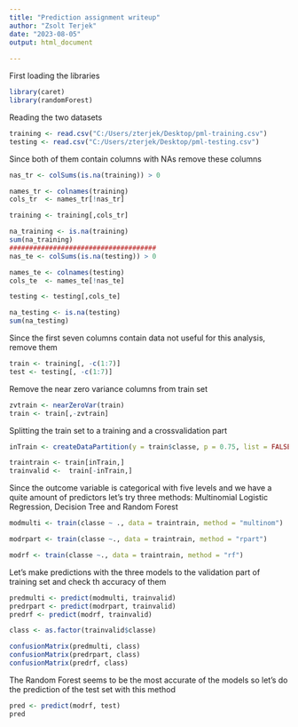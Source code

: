 ---
title: "Prediction assignment writeup"
author: "Zsolt Terjek"
date: "2023-08-05"
output: html_document
  
---

First loading the libraries

```{r libraries, results= "hide"}
library(caret)
library(randomForest)
```

Reading the two datasets

```{r reading}
training <- read.csv("C:/Users/zterjek/Desktop/pml-training.csv")
testing <- read.csv("C:/Users/zterjek/Desktop/pml-testing.csv")
```

Since both of them contain columns with NAs remove these columns

```{r NA column remove}
nas_tr <- colSums(is.na(training)) > 0

names_tr <- colnames(training)
cols_tr  <- names_tr[!nas_tr]

training <- training[,cols_tr]

na_training <- is.na(training)
sum(na_training)
#####################################
nas_te <- colSums(is.na(testing)) > 0

names_te <- colnames(testing)
cols_te  <- names_te[!nas_te]

testing <- testing[,cols_te]

na_testing <- is.na(testing)
sum(na_testing)
```

Since the first seven columns contain data not useful for this analysis, remove them

```{r unused column remove}
train <- training[, -c(1:7)]
test <- testing[, -c(1:7)]
```

Remove the near zero variance columns from train set

```{r Near Zero Variance}
zvtrain <- nearZeroVar(train)
train <- train[,-zvtrain]
```

Splitting the train set to a training and a crossvalidation part

```{r split the training}
inTrain <- createDataPartition(y = train$classe, p = 0.75, list = FALSE)

traintrain <- train[inTrain,]
trainvalid <-  train[-inTrain,]
```

Since the outcome variable is categorical with five levels and we have a quite amount of predictors let's try three methods: Multinomial Logistic Regression, Decision Tree and Random Forest

```{r fit the three models, results="hide"}
modmulti <- train(classe ~ ., data = traintrain, method = "multinom")

modrpart <- train(classe ~., data = traintrain, method = "rpart")

modrf <- train(classe ~., data = traintrain, method = "rf")
```

Let's make predictions with the three models to the validation part of training set and check th accuracy of them

```{r cross validation}
predmulti <- predict(modmulti, trainvalid)
predrpart <- predict(modrpart, trainvalid)
predrf <- predict(modrf, trainvalid)

class <- as.factor(trainvalid$classe)

confusionMatrix(predmulti, class)
confusionMatrix(predrpart, class)
confusionMatrix(predrf, class)
```

The  Random Forest seems to be the most accurate of the models so let's do the prediction of the test set with this method

```{r predict test set}
pred <- predict(modrf, test)
pred
```
